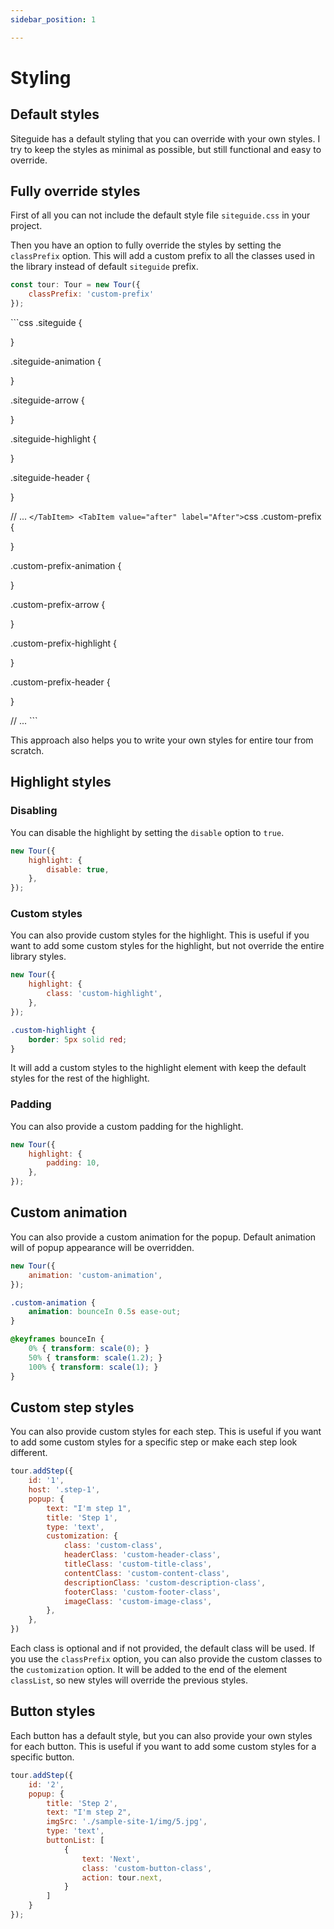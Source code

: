 ```yaml
---
sidebar_position: 1

---
```


# Styling

## Default styles

Siteguide has a default styling that you can override with your own styles. I try to keep the styles as minimal as possible, but still functional and easy to override.

## Fully override styles


First of all you can not include the default style file `siteguide.css` in your project.

Then you have an option to fully override the styles by setting the `classPrefix` option. This will add a custom prefix to all the classes used in the library instead of default `siteguide` prefix.

```js 
const tour: Tour = new Tour({
    classPrefix: 'custom-prefix'
});
```

<Tabs>
    <TabItem value="before" label="Before">
        ```css
.siteguide {

}

.siteguide-animation {

}

.siteguide-arrow {

}

.siteguide-highlight {

}

.siteguide-header {

}

// ...
        ```
    </TabItem>
    <TabItem value="after" label="After">
        ```css
.custom-prefix {

}

.custom-prefix-animation {

}

.custom-prefix-arrow {

}

.custom-prefix-highlight {

}

.custom-prefix-header {

}

// ...
        ```
    </TabItem>
</Tabs>

This approach also helps you to write your own styles for entire tour from scratch.

## Highlight styles

### Disabling

You can disable the highlight by setting the `disable` option to `true`.

```js
new Tour({
    highlight: {
        disable: true,
    },
});
```

### Custom styles

You can also provide custom styles for the highlight. This is useful if you want to add some custom styles for the highlight, but not override the entire library styles.


```js
new Tour({
    highlight: {
        class: 'custom-highlight',
    },
});
```

```css
.custom-highlight {
    border: 5px solid red;
}
```

It will add a custom styles to the highlight element with keep the default styles for the rest of the highlight.

### Padding

You can also provide a custom padding for the highlight.

```js
new Tour({
    highlight: {
        padding: 10,
    },
});
```

## Custom animation

You can also provide a custom animation for the popup. Default animation will of popup appearance will be overridden.

```js
new Tour({
    animation: 'custom-animation',
});
```

```css
.custom-animation {
    animation: bounceIn 0.5s ease-out;
}

@keyframes bounceIn {
    0% { transform: scale(0); }
    50% { transform: scale(1.2); }
    100% { transform: scale(1); }
}
```

## Custom step styles

You can also provide custom styles for each step. This is useful if you want to add some custom styles for a specific step or make each step look different.

```js
tour.addStep({
    id: '1',
    host: '.step-1',
    popup: {
        text: "I'm step 1",
        title: 'Step 1',
        type: 'text',
        customization: {
            class: 'custom-class',
            headerClass: 'custom-header-class',
            titleClass: 'custom-title-class',
            contentClass: 'custom-content-class',
            descriptionClass: 'custom-description-class',
            footerClass: 'custom-footer-class',
            imageClass: 'custom-image-class',
        },
    },
})
```

Each class is optional and if not provided, the default class will be used. If you use the `classPrefix` option, you can also provide the custom classes to the `customization` option. It will be added to the end of the element `classList`, so new styles will override the previous styles.

## Button styles

Each button has a default style, but you can also provide your own styles for each button. This is useful if you want to add some custom styles for a specific button.

```js
tour.addStep({
    id: '2',
    popup: {
        title: 'Step 2',
        text: "I'm step 2",
        imgSrc: './sample-site-1/img/5.jpg',
        type: 'text',
        buttonList: [
            {
                text: 'Next',
                class: 'custom-button-class',
                action: tour.next,
            }
        ]
    }
});
```